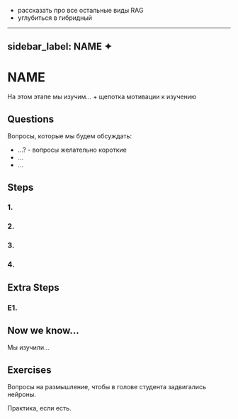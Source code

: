 - рассказать про все остальные виды RAG
- углубиться в гибридный

---
sidebar_label: NAME ✦
---

# NAME

На этом этапе мы изучим... + щепотка мотивации к изучению

## Questions

Вопросы, которые мы будем обсуждать:
- ...? - вопросы желательно короткие
- ...
- ...

## Steps

### 1. 

### 2.

### 3.

### 4.

## Extra Steps

### E1.

## Now we know...

Мы изучили...

## Exercises

Вопросы на размышление, чтобы в голове студента задвигались нейроны.

Практика, если есть.



